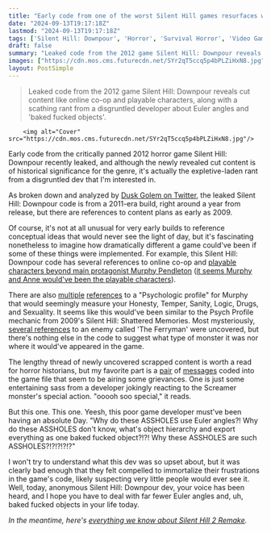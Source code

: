 ```yaml
---
title: "Early code from one of the worst Silent Hill games resurfaces with a NSFW rant from a dev seemingly Having A Day: 'Why these a**holes are such a**holes?!'"
date: "2024-09-13T19:17:18Z"
lastmod: "2024-09-13T19:17:18Z"
tags: ['Silent Hill: Downpour', 'Horror', 'Survival Horror', 'Video Game', 'PS3', 'Xbox 360', 'Leaked Code', 'Cut Content']
draft: false
summary: "Leaked code from the 2012 game Silent Hill: Downpour reveals cut content like online co-op and playable characters, along with a scathing rant from a disgruntled developer about Euler angles and 'baked fucked objects'."
images: ["https://cdn.mos.cms.futurecdn.net/SYr2qT5ccq5p4bPLZiHxN8.jpg"]
layout: PostSimple
---
```

> Leaked code from the 2012 game Silent Hill: Downpour reveals cut content like online co-op and playable characters, along with a scathing rant from a disgruntled developer about Euler angles and 'baked fucked objects'.


        <img alt="Cover" src="https://cdn.mos.cms.futurecdn.net/SYr2qT5ccq5p4bPLZiHxN8.jpg"/>
        
Early code from the critically panned 2012 horror game Silent Hill: Downpour recently leaked, and although the newly revealed cut content is of historical significance for the genre, it's actually the expletive-laden rant from a disgruntled dev that I'm interested in.

As broken down and analyzed by [Dusk Golem on Twitter](https://x.com/AestheticGamer1/status/1833525579653779870), the leaked Silent Hill: Downpour code is from a 2011-era build, right around a year from release, but there are references to content plans as early as 2009.

Of course, it's not at all unusual for very early builds to reference conceptual ideas that would never see the light of day, but it's fascinating nonetheless to imagine how dramatically different a game could've been if some of these things were implemented. For example, this Silent Hill: Downpour code has several references to online co-op and [playable characters beyond main protagonist Murphy Pendleton](https://x.com/AestheticGamer1/status/1833526159184957548) ([it seems Murphy and Anne would've been the playable characters](https://x.com/AestheticGamer1/status/1833563812261466145)).

There are also [multiple](https://x.com/AestheticGamer1/status/1833543495937888392) [references](https://x.com/AestheticGamer1/status/1833556372300173825) to a "Psychologic profile" for Murphy that would seemingly measure your Honesty, Temper, Sanity, Logic, Drugs, and Sexuality. It seems like this would've been similar to the Psych Profile mechanic from 2009's Silent Hill: Shattered Memories. Most mysteriously, [several references](https://x.com/AestheticGamer1/status/1833567735592460325) to an enemy called 'The Ferryman' were uncovered, but there's nothing else in the code to suggest what type of monster it was nor where it would've appeared in the game.

The lengthy thread of newly uncovered scrapped content is worth a read for horror historians, but my favorite part is a [pair](https://x.com/AestheticGamer1/status/1833535568640413713) of [messages](https://x.com/AestheticGamer1/status/1833533358850421171) coded into the game file that seem to be airing some grievances. One is just some entertaining sass from a developer jokingly reacting to the Screamer monster's special action. "ooooh soo special," it reads.

But this one. This one. Yeesh, this poor game developer must've been having an absolute Day. "Why do these ASSHOLES use Euler angles?! Why do these ASSHOLES don't know, what's object hierarchy and export everything as one baked fucked object?!?! Why these ASSHOLES are such ASSHOLES?!?!?!?!?"

I won't try to understand what this dev was so upset about, but it was clearly bad enough that they felt compelled to immortalize their frustrations in the game's code, likely suspecting very little people would ever see it. Well, today, anonymous Silent Hill: Downpour dev, your voice has been heard, and I hope you have to deal with far fewer Euler angles and, uh, baked fucked objects in your life today.

*In the meantime, here's *[<em>everything we know about Silent Hill 2 Remake</em>](https://www.gamesradar.com/games/survival-horror/silent-hill-2-remake-guide/)*.*
        